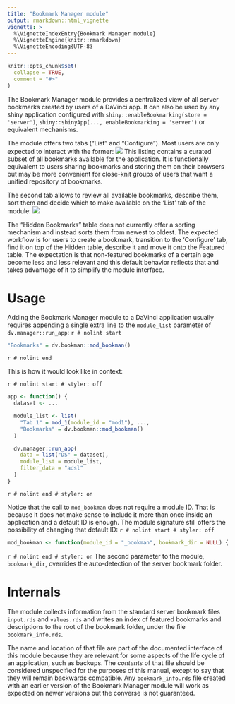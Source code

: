 ```yaml
---
title: "Bookmark Manager module"
output: rmarkdown::html_vignette
vignette: >
  %\VignetteIndexEntry{Bookmark Manager module}
  %\VignetteEngine{knitr::rmarkdown}
  %\VignetteEncoding{UTF-8}
---
```


```r
knitr::opts_chunk$set(
  collapse = TRUE,
  comment = "#>"
)
```
The Bookmark Manager module provides a centralized view of all server bookmarks created by users of a DaVinci app.
It can also be used by any shiny application configured with `shiny::enableBookmarking(store = 'server')`, 
`shiny::shinyApp(..., enableBookmarking = 'server')` or equivalent mechanisms.

The module offers two tabs ("List" and "Configure"). Most users are only expected to interact with the former:
![](images/list.jpg) 
This listing contains a curated subset of all bookmarks available for the application. It is functionally equivalent
to users sharing bookmarks and storing them on their browsers but may be more convenient for close-knit groups of users
that want a unified repository of bookmarks.

The second tab allows to review all available bookmarks, describe them, sort them and decide which to make available
on the 'List' tab of the module:
![](images/configure.jpg) 

The "Hidden Bookmarks" table does not currently offer a sorting mechanism and instead sorts them from newest to oldest.
The expected workflow is for users to create a bookmark, transition to the 'Configure' tab, find it on top of the Hidden
table, describe it and move it onto the Featured table. The expectation is that non-featured bookmarks of a certain age
become less and less relevant and this default behavior reflects that and takes advantage of it to simplify the module
interface.

# Usage
Adding the Bookmark Manager module to a DaVinci application usually requires appending a single extra line to the 
`module_list` parameter of `dv.manager::run_app`:
`r # nolint start`
```r
"Bookmarks" = dv.bookman::mod_bookman()
```
`r # nolint end`

This is how it would look like in context:

`r # nolint start # styler: off`
```r
app <- function() {
  dataset <- ...

  module_list <- list(
    "Tab 1" = mod_1(module_id = "mod1"), ...,
    "Bookmarks" = dv.bookman::mod_bookman()
  )

  dv.manager::run_app(
    data = list("DS" = dataset),
    module_list = module_list,
    filter_data = "adsl"
  )
}
```
`r # nolint end # styler: on`

Notice that the call to `mod_bookman` does not require a module ID. That is because it does not make sense to include 
it more than once inside an application and a default ID is enough. The module signature still offers the possibility
of changing that default ID:
`r # nolint start # styler: off`
```r
mod_bookman <- function(module_id = "_bookman", bookmark_dir = NULL) { _omitted_}
```
`r # nolint end # styler: on`
The second parameter to the module, `bookmark_dir`, overrides the auto-detection of the server bookmark folder.

# Internals

The module collects information from the standard server bookmark files `input.rds` and `values.rds` and writes an index
of featured bookmarks and descriptions to the root of the bookmark folder, under the file `bookmark_info.rds`.

The name and location of that file are part of the documented interface of this module because they are relevant for some 
aspects of the life cycle of an application, such as backups. The *contents* of that file should be considered unspecified
for the purposes of this manual, except to say that they will remain backwards compatible. Any `bookmark_info.rds` file
created with an earlier version of the Bookmark Manager module will work as expected on newer versions but the converse is
not guaranteed.

